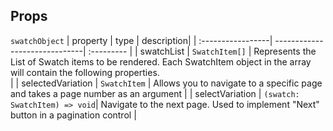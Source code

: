 
<Meta of={ProductSwatchStories} />

## Props

<ArgTypes of={ProductSwatch} />

`swatchObject`
  | property          | type                          | description|
  | :-----------------| ------------------------------| :--------- |
  | swatchList        | `SwatchItem[]`                | Represents the List of Swatch items to be rendered. Each SwatchItem object in the array will contain the following properties. <br/> |
  | selectedVariation | `SwatchItem`                  | Allows you to navigate to a specific page and takes a page number as an argument |
  | selectVariation   | `(swatch: SwatchItem) => void`| Navigate to the next page. Used to implement "Next" button in a pagination control |

